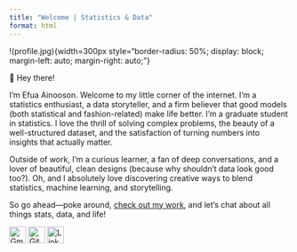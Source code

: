 ```yaml
---
title: "Welcome | Statistics & Data"
format: html
---
```



!(profile.jpg){width=300px style="border-radius: 50%; display: block; margin-left: auto; margin-right: auto;"}


🌸 Hey there! 

I'm Efua Ainooson. Welcome to my little corner of the internet.
I’m a statistics enthusiast, a data storyteller, and a firm believer that good models (both statistical and fashion-related) make life better.
I’m a graduate student in statistics. I love the thrill of solving complex problems, the beauty of a well-structured dataset, and the satisfaction of turning numbers into insights that actually matter.

Outside of work, I’m a curious learner, a fan of deep conversations, and a lover of beautiful, clean designs (because why shouldn’t data look good too?). Oh, and I absolutely love discovering creative ways to blend statistics, machine learning, and storytelling.

So go ahead—poke around, [check out my work](portfolio.qmd), and let’s chat about all things stats, data, and life!


[![Gmail](https://raw.githubusercontent.com/FortAwesome/Font-Awesome/master/svgs/brands/google.svg){width=30px}](mailto:maameefuaainooson@gmail.com) 
[![GitHub](https://raw.githubusercontent.com/FortAwesome/Font-Awesome/master/svgs/brands/github.svg){width=30px}](https://github.com/Efua-Ainooson) 
[![LinkedIn](https://raw.githubusercontent.com/FortAwesome/Font-Awesome/master/svgs/brands/linkedin.svg){width=30px}](https://www.linkedin.com/in/efua-ainooson-8257a3167/)
